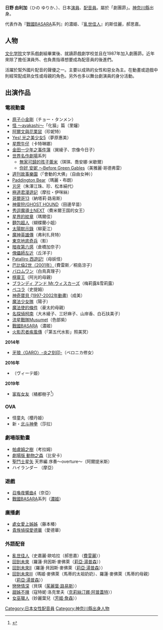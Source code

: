 {{noteTA|G1=Anime}}
{{配音員
|名字= 日野由利加
|圖像= 
|尺寸= 
|說明= 
|藝名= 
|英文名=
|本名= 
|綽號= 
|配偶= 
|出生地= {{JPN}}[[神奈川縣|神奈川縣]]
|出身地= 
|身高= 
|體重= 
|血型= 
|生年= 1963
|生月= 1
|生日= 16
|殁年= 
|殁月= 
|殁日= 
|所屬= 劇團昴
|活動時期= 
|出道作= 
|代表作= [[戰國BASARA|戰國BASARA]]（濃姫）<br/>[[亂世佳人|亂世佳人]]（斯佳麗·郝思嘉）
|其他= 
}}
{{Japanese|japanese=日野由利加|kana=ひの ゆりか|romaji=Hino Yurika}}

'''日野 由利加'''（ひの ゆりか、{{bd|1963年|1月16日}}）、日本[[演員|演員]]、[[配音員|配音員]]。屬於「劇團昴」。[[神奈川縣|神奈川縣]]出身。

代表作為『[[戰國BASARA|戰國BASARA]]系列』的濃姫、『[[亂世佳人|亂世佳人]]』的斯佳麗，郝思嘉。

== 人物 ==
[[文化学院|文化学院]]文学系戲劇組畢業後、就讀昴戲劇学校並且在1987年加入劇團昴。近年來除了擔任演員外、也負責指導想要成為配音員的後進們。

活躍於幫外國片配音的聲優之一。主要以成熟的女性和惡女為主。在動畫或遊戲中則經常配成熟女性或母親的角色。另外也多以舞台劇演員的身分活動。

== 出演作品 ==
=== 電視動畫 ===
* [[原子小金剛|原子小金剛]]（チョー・タンメン）
* [[怪_〜ayakashi〜|怪 〜ayakashi〜]]「化猫」篇（里嬸）
* [[阿爾文與花栗鼠|阿爾文與花栗鼠]]（珍妮特）
* [[Yes!_光之美少女5|Yes! 光之美少女5]]（夢原惠美）
* [[星際牛仔|星際牛仔]]（卡特琳娜）
* [[金田一少年之事件簿|金田一少年之事件簿]]（巽綾子、宗像今日子）
* [[世界名作劇場|世界名作劇場]]系列
** [[無家可歸的孩子蕾米|無家可歸的孩子蕾米]]（琪琪、喬安娜‧米歇爾）
** [[你好_安妮_～Before_Green_Gables|你好 安妮 ～Before Green Gables]]（美雅麗‧哥德弗雷）
* [[週刊故事樂園|週刊故事樂園]]（「會動的大佛」（自由女神））
* [[Paddington_Bear|Paddington Bear]]（瑪麗・布朗）
* [[刃牙|刃牙]]（朱澤江珠、珍、松本絹代）
* [[極道君漫遊記|極道君漫遊記]]（摩拉・伊咪絲）
* [[哥爾哥13|哥爾哥13]]（納塔莉‧路易斯）
* [[神靈狩/GHOST_HOUND|神靈狩/GHOST HOUND]]（田邊早苗）
* [[秀逗魔導士NEXT|秀逗魔導士NEXT]]（費米爾王国的女王）
* [[星界的紋章|星界的紋章]]（瑪爾佳）
* [[麵包超人|麵包超人]]（蝴蝶蘭小姐）
* [[太陽默示錄|太陽默示錄]]（柳夏江）
* [[魔神英雄傳|魔神英雄傳]]（弗利扎貝特）
* [[東京地底奇兵|東京地底奇兵]]（影）
* [[暗夜第六感|暗夜第六感]]（倉橋加奈子）
* [[傀儡師左近|傀儡師左近]]（丘洋子）
* [[Patalliro_西遊記!|Patalliro 西遊記!]]（母妖怪）
* [[巴比倫2世（2001年）|巴比倫2世（2001年）]]（費雷斯／桐島涼子）
* [[バロムワン|バロムワン]]（白鳥真理子）
* [[棋靈王|棋靈王]]（阿光的母親）
* [[ブランディ_アンド_Mr.ウィスカーズ|ブランディ アンド Mr.ウィスカーズ]]（梅莉露&雪莉露）
* [[ペコラ|ペコラ]]（史提姆）
* [[神奇寶貝_(1997-2002年動畫)|神奇寶貝 (1997-2002年動畫)]]（成美）
* [[魔法少女隊|魔法少女隊]]（陽子）
* [[魔法使的條件|魔法使的條件]]（豪太的母親）
* [[名探偵柯南|名探偵柯南]]（大木綾子、三好麻子、山岸香、白石扶美子）
* [[流星戰隊Musumet|流星戰隊Musumet]]（色部紫）
* [[戰國BASARA|戰國BASARA]]（濃姬）
* [[火影忍者疾風傳|火影忍者疾風傳]]（「第五代水影」照美冥）
'''2014年'''
* [[牙狼〈GARO〉-炎之刻印-|牙狼〈GARO〉-炎之刻印-]]（ベロニカ修女）<!--10月3日-->
'''2016年'''
* {{tsl|ja|ヘボット!|HEYBOT!}}（ヴィーテ姫）
'''2019年'''
* [[家有女友|家有女友]]（橘都樹子<ref>{{Cite web|url=http://domekano-anime.com/news/10.php|title=新規聲優情報解禁|website=電視動畫「家有女友」官方網站|accessdate=2018-11-09|archive-date=2018-11-09|archive-url=https://web.archive.org/web/20181109193737/http://domekano-anime.com/news/10.php|dead-url=yes}}</ref>）

=== OVA ===
* 怪童丸（櫻丹姫）
* 新・[[北斗神拳|北斗神拳]]（莎拉）

=== 劇場版動畫 ===
* [[帕盧姆之樹|帕盧姆之樹]]（考拉姆）
* [[劇場版_動物之森|劇場版 動物之森]]（比安卡）
* [[聖鬥士星矢|聖鬥士星矢]] 天界編 序奏〜overture〜（阿爾提米斯）
* ハイランダー （摩亞）

=== 遊戲 ===
* [[召喚夜響曲4|召喚夜響曲4]]（奈亞）
* [[戰國BASARA|戰國BASARA]]系列（[[濃姬|濃姬]]）

=== 廣播劇 ===
*[[處女愛上姊姊|處女愛上姊姊]]（藤本椿）
*[[貴族偵探愛德華|貴族偵探愛德華]]（愛德華）

=== 外語配音 ===
* [[亂世佳人|亂世佳人]]（史嘉麗·歐哈拉（郝思嘉）（[[費雯麗|費雯麗]]））
* [[回到未來|回到未來]]（羅蓮·貝因斯·麥佛萊（[[莉亞·湯普森|莉亞·湯普森]]））
* [[回到未來II|回到未來II]]（羅蓮·貝因斯·麥佛萊（[[莉亞·湯普森|莉亞·湯普森]]））
* [[回到未來III|回到未來III]]（瑪姬·麥佛萊（馬蒂的太祖奶奶）、羅蓮·麥佛萊（馬蒂的母親）（[[莉亞·湯普森|莉亞·湯普森]]））
* [[戀戀情深_(電影)|戀戀情深]]（貝琪（[[茱麗葉·路易斯|茱麗葉·路易斯]]））
* [[甜姊不辣|甜姊不辣]]（寇特妮·洛克里夫（[[克莉絲汀娜·阿普蓋特|克莉絲汀娜·阿普蓋特]]））
* [[女巫獵人|女巫獵人]]（妙麗葉兒（[[芳姬·詹森|芳姬·詹森]]））

{{DEFAULTSORT:Hino Yurika}}
[[Category:日本女性配音員|Category:日本女性配音員]]
[[Category:神奈川縣出身人物|Category:神奈川縣出身人物]]